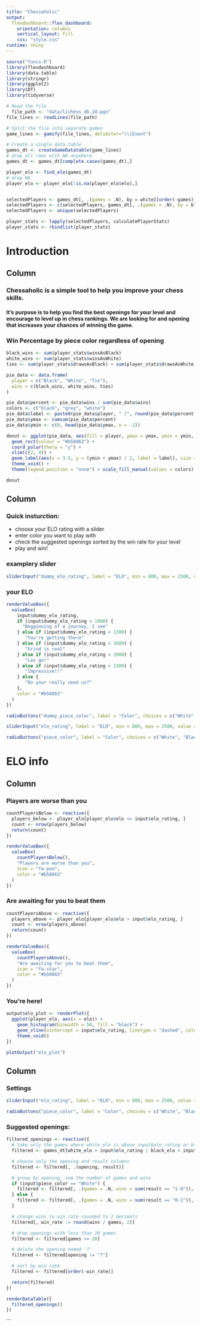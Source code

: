 ```yaml
---
title: "Chessaholic"
output: 
  flexdashboard::flex_dashboard:
    orientation: columns
    vertical_layout: fill
    css: "style.css"
runtime: shiny
---
```



```r

source("funcs.R")
library(flexdashboard)
library(data.table)
library(stringr)
library(ggplot2)
library(DT)
library(tidyverse)

# Read the file
  file_path <- "data/lichess_db.10.pgn"
file_lines <- readLines(file_path)

# Split the file into separate games
game_lines <- gamify(file_lines, delimiter="\\[Event")

# Create a single data.table
games_dt <- createGameDatatable(game_lines)
# drop all rows with NA anywhere
games_dt <- games_dt[complete.cases(games_dt),]

player_elo <- find_elo(games_dt)
# drop NA
player_elo <- player_elo[!is.na(player_elo$elo),]


selectedPlayers <- games_dt[, .(games = .N), by = white][order(-games)][1:50, white]
selectedPlayers <- c(selectedPlayers, games_dt[, .(games = .N), by = black][order(-games)][1:50, black])
selectedPlayers <- unique(selectedPlayers)

player_stats <- lapply(selectedPlayers, calculatePlayerStats)
player_stats <- rbindlist(player_stats)

```



Introduction
=====================================

Column {data-width=600}
-------------------------------------

### Chessaholic is a simple tool to help you improve your chess skills.
#### It's purpose is to help you find the best openings for your level and encourage to level up in chess rankings. We are looking for and opening that increases your chances of winning the game. 

### Win Percentage by piece color regardless of opening

```r

black_wins <- sum(player_stats$winsAsBlack)
white_wins <- sum(player_stats$winsAsWhite)
ties <- sum(player_stats$drawsAsBlack) + sum(player_stats$drawsAsWhite)

pie_data <- data.frame(
  player = c("Black", "White", "Tie"),
  wins = c(black_wins, white_wins, ties)
)

pie_data$percent <- pie_data$wins / sum(pie_data$wins)
colors <- c("black", "grey", "white")
pie_data$label <- paste0(pie_data$player, " (", round(pie_data$percent * 100, 2), "%)")
pie_data$ymax <- cumsum(pie_data$percent)
pie_data$ymin <- c(0, head(pie_data$ymax, n = -1))

donut <- ggplot(pie_data, aes(fill = player, ymax = ymax, ymin = ymin, xmax = 4, xmin = 3)) +
  geom_rect(colour = "#b58863") +
  coord_polar(theta = "y") +
  xlim(c(2, 4)) +
  geom_label(aes(x = 3.5, y = (ymin + ymax) / 2, label = label), size = 4, color = "#684e39") +
  theme_void() +
  theme(legend.position = "none") + scale_fill_manual(values = colors)

donut

```

Column {data-width=450}
-------------------------------------

### Quick insturction:

* choose your ELO rating with a slider
* enter color you want to play with
* check the suggested openings sorted by the win rate for your level
* play and win!

### examplery slider

```r

sliderInput("dummy_elo_rating", label = "ELO", min = 800, max = 2500, value = 1600, step = 50)

```

### your ELO

```r

renderValueBox({
  valueBox(
    input$dummy_elo_rating,
    if (input$dummy_elo_rating < 1000) {
      "Begginning of a journey, I see"
    } else if (input$dummy_elo_rating < 1300) {
       "You're getting there"
    } else if (input$dummy_elo_rating < 1600) {
       "Grind is real"
    } else if (input$dummy_elo_rating < 2000) {
       "Les go!"
    } else if (input$dummy_elo_rating < 2300) {
       "Impressive!!"
    } else {
       "Do your really need us?"
    },
    color = "#b58863"
  )
})

```


```r

radioButtons("dummy_piece_color", label = "Color", choices = c("White", "Black"), selected = "White")

```


```r

sliderInput("elo_rating", label = "ELO", min = 800, max = 2500, value = 1600, step = 50)

radioButtons("piece_color", label = "Color", choices = c("White", "Black"), selected = "White")

```



ELO info
=====================================  
    
Column {data-width=600}
-------------------------------------
    
### Players are worse than you
    
```r

countPlayersBelow <- reactive({
  players_below <- player_elo[player_elo$elo <= input$elo_rating, ]
  count <- nrow(players_below)
  return(count)
})

renderValueBox({
  valueBox(
    countPlayersBelow(),
    "Players are worse than you",
    icon = "fa-poo",
    color = "#b58863"
  )
})

```


### Are awaiting for you to beat them

```r

countPlayersAbove <- reactive({
  players_above <- player_elo[player_elo$elo > input$elo_rating, ]
  count <- nrow(players_above)
  return(count)
})

renderValueBox({
  valueBox(
    countPlayersAbove(),
    "Are awaiting for you to beat them",
    icon = "fa-star",
    color = "#b58863"
  )
})

```

### You're here!

```r
output$elo_plot <- renderPlot({
  ggplot(player_elo, aes(x = elo)) +
    geom_histogram(binwidth = 50, fill = "black") +
    geom_vline(xintercept = input$elo_rating, linetype = "dashed", color = "red", size = 1.0) +
    theme_void()
})

plotOutput("elo_plot")


```
   
Column {data-width=450}
-------------------------------------

### Settings

```r

sliderInput("elo_rating", label = "ELO", min = 800, max = 2500, value = 1600, step = 50)

radioButtons("piece_color", label = "Color", choices = c("White", "Black"), selected = "White")

```

### Suggested openings:

```r

filtered_openings <- reactive({
  # take only the games where white_elo is above input$elo_rating or black_elo is above input$elo_rating
  filtered <- games_dt[white_elo > input$elo_rating | black_elo > input$elo_rating, ]

  # choose only the opening and result columns
  filtered <- filtered[, .(opening, result)]

  # group by opening, sum the number of games and wins
  if (input$piece_color == "White") {
    filtered <- filtered[, .(games = .N, wins = sum(result == "1-0")), by = opening]
  } else {
    filtered <- filtered[, .(games = .N, wins = sum(result == "0-1")), by = opening]
  }

  # change wins to win_rate rounded to 2 decimals
  filtered[, win_rate := round(wins / games, 2)]

  # drop openings with less than 20 games
  filtered <- filtered[games >= 20]

  # delete the opening named '?'
  filtered <- filtered[opening != "?"]

  # sort by win rate
  filtered <- filtered[order(-win_rate)]

  return(filtered) 
})

renderDataTable({
  filtered_openings()
})

```

```


